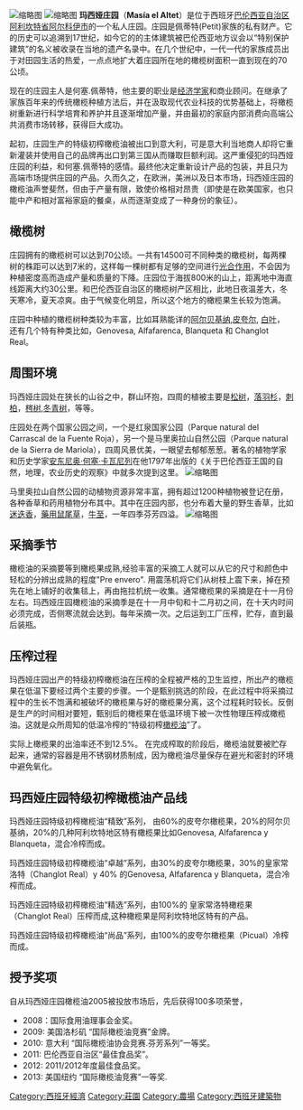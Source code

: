 {{copy edit|time=2014-02-09T01:36:50+00:00}}
{{unreferenced|time=2014-02-09T01:19:20+00:00}}
[[File:Masía_el_Altet.jpg|缩略图]]   
[[File:Back_of_Masía_el_Altet.jpg|缩略图]]
'''玛西娅庄园'''（'''Masía el Altet'''）是位于西班牙[[巴倫西亞自治區|巴伦西亚自治区]][[阿利坎特省|阿利坎特省]][[阿尔科伊|阿尔科伊市]]的一个私人庄园。庄园是佩蒂特(Petit)家族的私有财产。它的历史可以追溯到17世纪，如今它的的主体建筑被巴伦西亚地方议会以“特别保护建筑”的名义被收录在当地的遗产名录中。在几个世纪中，一代一代的家族成员出于对田园生活的热爱，一点点地扩大着庄园所在地的橄榄树面积一直到现在的70公顷。

现在的庄园主人是何塞.佩蒂特，他主要的职业是[[经济学家|经济学家]]和商业顾问。在继承了家族百年来的传统橄榄种植方法后，并在汲取现代农业科技的优势基础上，将橄榄树重新进行科学培育和养护并且逐渐增加产量，并由最初的家庭内部消费向高端公共消费市场转移，获得巨大成功。

起初，庄园生产的特级初榨橄榄油被出口到意大利，可是意大利当地商人却将它重新灌装并使用自己的品牌再出口到第三国从而赚取巨额利润。这严重侵犯的玛西娅庄园的利益，和何塞.佩蒂特的感情。最终他决定重新设计产品的包装，并且只为高端市场提供庄园的产品。久而久之，在欧洲，美洲以及日本市场，玛西娅庄园的橄榄油声誉斐然，但由于产量有限，致使价格相对昂贵（即使是在欧美国家，也只能中产和相对富裕家庭的餐桌，从而逐渐变成了一种身份的象征）。

== 橄榄树 ==
庄园拥有的橄榄树可以达到70公顷。一共有14500可不同种类的橄榄树，每两棵树的株距可以达到7米的，这样每一棵树都有足够的空间进行[[光合作用|光合作用]]，不会因为种植密度高而造成产量和质量的下降。庄园位于海拔800米的山上，距离地中海直线距离大约30公里。和巴伦西亚自治区的橄榄树产区相比，此地日夜温差大，冬天寒冷，夏天凉爽。由于气候变化明显，所以这个地方的橄榄果生长较为饱满。
      
庄园中种植的橄榄树种类较为丰富，比如耳熟能详的[[Arbequina|阿尔贝基纳]],[[Picual|皮夸尔]], [[Hojiblanca|白叶]]， 还有几个特有种类比如，Genovesa, Alfafarenca, Blanqueta 和 Changlot Real。

== 周围环境 ==
玛西娅庄园处在狭长的山谷之中，群山环抱，四周的植被主要是[[松树|松树]]，[[落羽杉|落羽杉]]，[[刺柏|刺柏]]，[[梣树|梣树]],[[欧洲冬青|冬青树]]，等等。

庄园处在两个国家公园之间，一个是红泉国家公园（Parque natural del Carrascal de la Fuente Roja），另一个是马里奥拉山自然公园（Parque natural de la Sierra de Mariola），四周风景优美，一眼望去郁郁葱葱。著名的植物学家和历史学家[[安東尼奧·何塞·卡瓦尼列|安东尼奥·何塞·卡瓦尼列]]在他1797年出版的《关于巴伦西亚王国的自然，地理，农业历史的观察》中就多次提到这里。
[[File:Masía_el_Altet_alrededores.jpg|缩略图]]

马里奥拉山自然公园的动植物资源非常丰富，拥有超过1200种植物被登记在册，各种香草和药用植物分布其中。其中在庄园内部，也分布着大量的野生香草，比如[[迷迭香|迷迭香]]，[[藥用鼠尾草|藥用鼠尾草]]，[[牛至|牛至]]，一年四季芬芳四溢。
[[File:Olivar_Masía_el_Altet.jpg|缩略图]]

== 采摘季节 ==
橄榄油的采摘要等到橄榄果成熟,经验丰富的采摘工人就可以从它的尺寸和颜色中轻松的分辨出成熟的程度"Pre envero". 用震荡机将它们从树枝上震下来，掉在预先在地上铺好的收集毯上，再由拖拉机统一收集。通常橄榄果的采摘是在十一月份左右。玛西娅庄园橄榄油的采摘季是在十一月中旬和十二月初之间，在十天内时间必须完成，否侧寒流就会达到。每年采摘一次。之后运到工厂压榨，贮存，直到最后装瓶。

== 压榨过程 ==
玛西娅庄园出产的特级初榨橄榄油在压榨的全程被严格的卫生监控，所出产的橄榄果在低温下要经过两个主要的步骤。一个是甄别挑选的阶段，在此过程中将采摘过程中的生长不饱满和被破坏的橄榄果与好的橄榄果分离，这个过程耗时较长。反倒是生产的时间相对要短，甄别后的橄榄果在低温环境下被一次性物理压榨成橄榄油。这就是众所周知的低温冷榨的“特级初榨[[橄欖油|橄榄油]]”了。

实际上橄榄果的出油率还不到12.5%。 在完成榨取的阶段后，橄榄油就要被贮存起来，通常的容器是用不锈钢材质制成，因为橄榄油尽量保存在避光和密封的环境中避免氧化。

== 玛西娅庄园特级初榨橄榄油产品线 ==

玛西娅庄园特级初榨橄榄油“精致”系列， 由60%的皮夸尔橄榄果，20%的阿尔贝基纳，20%的几种阿利坎特地区特有橄榄果比如Genovesa, Alfafarenca y Blanqueta，混合冷榨而成。

玛西娅庄园特级初榨橄榄油“卓越”系列，由30%的皮夸尔橄榄果，30%的皇家常洛特（Changlot Real）y 40% 的Genovesa, Alfafarenca y Blanqueta，混合冷榨而成。

玛西娅庄园特级初榨橄榄油“精选”系列，由100%的 皇家常洛特橄榄果（Changlot Real）压榨而成,这种橄榄果是阿利坎特地区特有的产品。

玛西娅庄园特级初榨橄榄油“尚品”系列，由100%的皮夸尔橄榄果（Picual）冷榨而成。



== 授予奖项 ==

自从玛西娅庄园橄榄油2005被投放市场后，先后获得100多项荣誉，

* 2008：国际食用油理事会金奖。 
* 2009: 美国洛杉矶 “国际橄榄油竞赛”金牌。
* 2010: 意大利 “国际橄榄油协会竞赛.芬芳系列”一等奖。
* 2011: 巴伦西亚自治区“最佳食品奖”。
* 2012: 2011/2012年度最佳食品奖。
* 2013: 美国纽约 “国际橄榄油竞赛”一等奖.

[[Category:西班牙經濟|Category:西班牙經濟]]
[[Category:莊園|Category:莊園]]
[[Category:農場|Category:農場]]
[[Category:西班牙建築物|Category:西班牙建築物]]